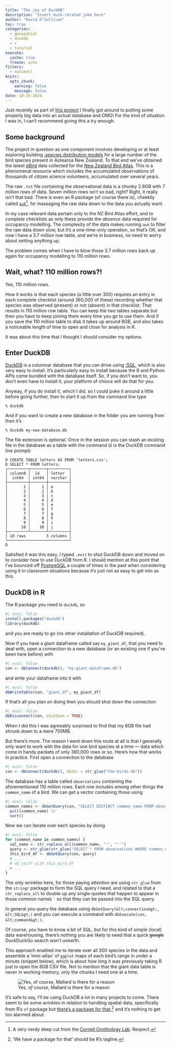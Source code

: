 ```yaml
---
title: "The joy of DuckDB"
description: "Insert duck-related joke here"
author: "David O'Sullivan"
toc: true
categories:
  - geospatial
  - duckdb
  - r
  - tutorial
execute: 
  cache: true
  freeze: auto
filters:
  - nutshell
knitr:
  opts_chunk: 
    warning: false
    message: false
date: 10-25-2024
---
```


Just recently as part of [this project](../../portfolio/05-jev.qmd) I finally got around to putting some properly big data into an actual database and OMG! For the kind of situation I was in, I can't recommend giving this a try enough.

## Some background
The project in question as one component involves developing or at least exploring building [:species distribution models](https://en.wikipedia.org/wiki/Species_distribution_modelling) for a large number of the bird species present in Aotearoa New Zealand. To that end we've obtained the latest [eBird](https://ebird.org) data collected for the [New Zealand Bird Atlas](https://ebird.org/atlasnz/explore). This is a phenomenal resource which includes the accumulated observations of thousands of citizen science volunteers, accumulated over several years.

The raw `.txt` file containing the observational data is a chunky 2.8GB with 7 million rows of data. Seven million rows isn't so bad, right? Right, it really isn't that bad. There is even an R package (of course there is), cheekily called [`auk`](https://github.com/CornellLabofOrnithology/auk/)^[A very nerdy deep cut from the [Cornell Ornithology Lab](https://www.birds.cornell.edu/home/). Respect.], for massaging the raw data down to the data you actually want.

In my case relevant data pertain only to the NZ Bird Atlas effort, and to _complete_ checklists as only these provide the _absence_ data required for occupancy modelling. The complexity of the data makes running `auk` to filter the raw data down slow, but it's a one-time-only operation, so that's OK, and now I have a 3.7 million row table, and we're in business, no need to worry about setting anything up.

The problem comes when I have to blow those 3.7 million rows back up again for occupancy modelling to 110 million rows. 

## Wait, what? 110 million rows?!
Yes, 110 million rows.

How it works is that each species (a little over 300) requires an entry in each complete checklist (around 360,000 of these) recording whether that species was observed (present) or not (absent) in that checklist. That results in 110 million row table. You can keep the two tables separate but then you have to keep joining them every time you go to use them. And if you save the 110 million table to disk it takes up around 8GB, and also takes a noticeable length of time to open and close for analysis in R.

It was about this time that I thought I should consider my options.

## Enter DuckDB
[DuckDB](https://duckdb.org/) is a columnar database that you can drive using [:SQL](https://en.wikipedia.org/wiki/SQL), which is also very easy to install. It's particularly easy to install because the R and Python APIs come bundled with the database itself. So, if you don't want to, you don't even have to install it, your platform of choice will do that for you.

Anyway, if you do install it, which I did, so I could poke it around a little before going further, then to start it up from the command line type

```
% duckdb
```

And if you want to create a new database in the folder you are running from then it's 

```
% duckdb my-new-database.db
```

The file extension is optional. Once in the session you can stash an existing file in the database as a table with the command (`D` is the DuckDB command line prompt)

```
D CREATE TABLE letters AS FROM 'letters.csv';
D SELECT * FROM letters;
┌─────────┬───────┬─────────┐
│ column0 │  id   │ letter  │
│  int64  │ int64 │ varchar │
├─────────┼───────┼─────────┤
│       1 │     1 │ a       │
│       2 │     2 │ b       │
│       3 │     3 │ c       │
│       4 │     4 │ d       │
│       5 │     5 │ e       │
│       6 │     6 │ f       │
│       7 │     7 │ g       │
│       8 │     8 │ h       │
│       9 │     9 │ i       │
│      10 │    10 │ j       │
├─────────┴───────┴─────────┤
│ 10 rows         3 columns │
└───────────────────────────┘
D 
```

Satisfied it was this easy, I typed `.exit` to shut DuckDB down and moved on to consider how to use DuckDB from R. I should mention at this point that I've bounced off [PostgreSQL](https://www.postgresql.org/) a couple of times in the past when considering using it in classroom situations because it's just not as easy to get into as this.

## DuckDB in R 
The R package you need is `duckdb`, so 

```r
#| eval: false
install.packages("duckdb")
library(duckdb)
```

and you are ready to go (no other installation of DuckDB required). 

Now if you have a giant dataframe called say `my_giant_df`, that you need to deal with, open a connection to a new database (or an existing one if you've been here before) with

```r
#| eval: false
con <- dbConnect(duckdb(), "my-giant-dataframe.db")
```

and write your dataframe into it with

```r
#| eval: false
dbWriteTable(con, "giant_df", my_giant_df)
```

If that's all you plan on doing then you should shut down the connection 

```r
#| eval: false
dbDisconnect(con, shutdown = TRUE)
```

When I did this I was agreeably surprised to find that my 8GB file had shrunk down to a mere 750MB.

But there's more. The reason I went down this route at all is that I generally only want to work with the data for one bird species at a time &mdash; data which come in handy packets of only 360,000 rows or so. Here's how that works in practice. First open a connection to the database

```r
#| eval: false
con <- dbConnect(duckdb(), dbdir = str_glue("the-birds.db"))
```

The database has a table called `observations` containing the aforementioned 110 million rows. Each row includes among other things the `common_name` of a bird. We can get a vector containing those using 

```r
#| eval: false
common_names <- dbGetQuery(con, "SELECT DISTINCT common_name FROM observations") |>
  pull(common_name) |>
  sort()
```

Now we can iterate over each species by doing

```r
#| eval: false
for (common_name in common_names) {
  sql_name <- str_replace_all(common_name, "'", "''")
  query <- str_glue(str_glue("SELECT * FROM observations WHERE common_name = '{sql_name}'"))
  this_bird_df <- dbGetQuery(con, query)
  # ...
  # do stuff with this_bird_df
  # ...
}
```

The only wrinkles here, for those paying attention are using `str_glue` from the `stringr` package to form the SQL query I need, and related to that a `str_replace_all` to double up any single-quotes that happen to appear in those common names `'` so that they can be passed into the SQL query.

In general you query the database using `dbGetQuery(&lt;connection&gt;, &lt;SQL&gt;)` and you can execute a command with `dbExecute(con, &lt;command&gt;)`.

Of course, you have to know a bit of SQL, but for this kind of simple (local) data warehousing, there's nothing you are likely to need that a quick ~~google~~ DuckDuckGo search won't unearth.

This approach enabled me to iterate over all 300 species in the data and assemble a 'mini-atlas' of `ggplot` maps of each bird's range in under a minute (snippet below), which is about how long it was previously taking R just to open the 8GB CSV file. Not to mention that the giant data table is never in working memory, only the chunks I need one at a time.

![Yes, _of course_, Mallard is there for a reason](atlas-snapshot.png)

It's safe to say, I'll be using DuckDB a lot in many projects to come. There seem to be some wrinkles in relation to handling spatial data, specifically from R's `sf` package but [there's a package for that](https://cboettig.github.io/duckdbfs/index.html),^['We have a package for that' should be R's tagline.] and it's nothing to get too alarmed about.